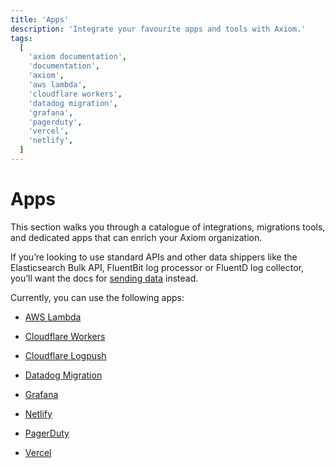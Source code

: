 ```yaml
---
title: 'Apps'
description: 'Integrate your favourite apps and tools with Axiom.'
tags:
  [
    'axiom documentation',
    'documentation',
    'axiom',
    'aws lambda',
    'cloudflare workers',
    'datadog migration',
    'grafana',
    'pagerduty',
    'vercel',
    'netlify',
  ]
---
```


# Apps

This section walks you through a catalogue of integrations, migrations tools, and dedicated apps that can enrich your Axiom organization.

If you’re looking to use standard APIs and other data shippers like the Elasticsearch Bulk API, FluentBit log processor or FluentD log collector, you’ll want the docs for [sending data](/docs/send-data/ingest) instead.

Currently, you can use the following apps:

- [AWS Lambda](/docs/apps/lambda)

- [Cloudflare Workers](/docs/apps/cloudflare-workers)

- [Cloudflare Logpush](/docs/apps/cloudflare-logpush)

- [Datadog Migration](/docs/apps/datadog-migration)

- [Grafana](/docs/apps/grafana)

- [Netlify](/docs/apps/netlify)

- [PagerDuty](/docs/apps/pagerduty)

- [Vercel](/docs/apps/vercel)
